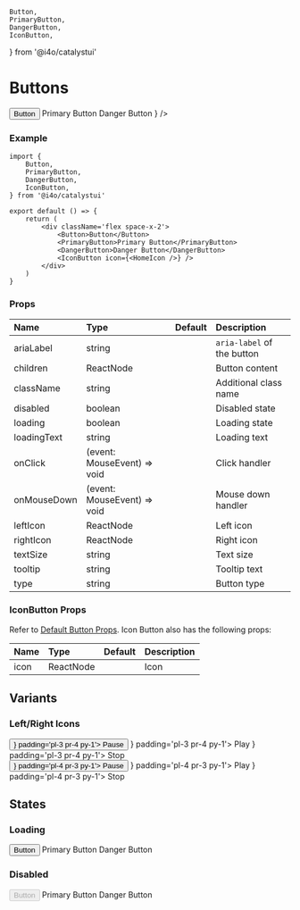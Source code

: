 	Button,
	PrimaryButton,
	DangerButton,
	IconButton,
} from '@i4o/catalystui'

# Buttons

<DemoCard>
	<div className='flex space-x-2'>
		<Button>Button</Button>
		<PrimaryButton>Primary Button</PrimaryButton>
		<DangerButton>Danger Button</DangerButton>
		<IconButton icon={<HomeIcon />} />
	</div>
</DemoCard>

### Example

```tsx
import {
	Button,
	PrimaryButton,
	DangerButton,
	IconButton,
} from '@i4o/catalystui'

export default () => {
	return (
		<div className='flex space-x-2'>
			<Button>Button</Button>
			<PrimaryButton>Primary Button</PrimaryButton>
			<DangerButton>Danger Button</DangerButton>
			<IconButton icon={<HomeIcon />} />
		</div>
	)
}
```

### Props

| Name        | Type                        | Default | Description                |
| :---------- | :-------------------------- | :------ | :------------------------- |
| ariaLabel   | string                      |         | `aria-label` of the button |
| children    | ReactNode                   |         | Button content             |
| className   | string                      |         | Additional class name      |
| disabled    | boolean                     |         | Disabled state             |
| loading     | boolean                     |         | Loading state              |
| loadingText | string                      |         | Loading text               |
| onClick     | (event: MouseEvent) => void |         | Click handler              |
| onMouseDown | (event: MouseEvent) => void |         | Mouse down handler         |
| leftIcon    | ReactNode                   |         | Left icon                  |
| rightIcon   | ReactNode                   |         | Right icon                 |
| textSize    | string                      |         | Text size                  |
| tooltip     | string                      |         | Tooltip text               |
| type        | string                      |         | Button type                |

### IconButton Props

Refer to [Default Button Props](#props). Icon Button also has the following props:

| Name | Type      | Default | Description |
| :--- | :-------- | :------ | :---------- |
| icon | ReactNode |         | Icon        |

## Variants

### Left/Right Icons

<DemoCard>
	<div className='flex flex-col space-y-2'>
		<div className='flex space-x-2'>
			<Button leftIcon={<PauseIcon />} padding='pl-3 pr-4 py-1'>
				Pause
			</Button>
			<PrimaryButton leftIcon={<PlayIcon />} padding='pl-3 pr-4 py-1'>
				Play
			</PrimaryButton>
			<DangerButton leftIcon={<StopIcon />} padding='pl-3 pr-4 py-1'>
				Stop
			</DangerButton>
		</div>
		<div className='flex space-x-2'>
			<Button rightIcon={<PauseIcon />} padding='pl-4 pr-3 py-1'>
				Pause
			</Button>
			<PrimaryButton rightIcon={<PlayIcon />} padding='pl-4 pr-3 py-1'>
				Play
			</PrimaryButton>
			<DangerButton rightIcon={<StopIcon />} padding='pl-4 pr-3 py-1'>
				Stop
			</DangerButton>
		</div>
	</div>
</DemoCard>

## States

### Loading

<DemoCard>
	<div className='flex space-x-2'>
		<Button loading={true} loadingText='Loading...'>
			Button
		</Button>
		<PrimaryButton loading={true} loadingText='Loading...'>
			Primary Button
		</PrimaryButton>
		<DangerButton loading={true} loadingText='Loading...'>
			Danger Button
		</DangerButton>
	</div>
</DemoCard>

### Disabled

<DemoCard>
	<div className='flex space-x-2'>
		<Button disabled={true}>Button</Button>
		<PrimaryButton disabled={true}>Primary Button</PrimaryButton>
		<DangerButton disabled={true}>Danger Button</DangerButton>
	</div>
</DemoCard>
